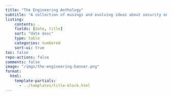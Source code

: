 ```yaml
---
title: "The Engineering Anthology"
subtitle: "A collection of musings and evolving ideas about security engineering and development practices."
listing:
    contents: .
    fields: [date, title]
    sort: "date desc"
    type: table
    categories: numbered
    sort-ui: true
toc: false
repo-actions: false
comments: false
image: "/imgs/the-engineering-banner.png"
format:
  html:
    template-partials:
      - ../templates/title-block.html
---
```


